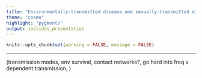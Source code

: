 ```yaml
---
title: "Environmentally-transmitted disease and sexually-transmitted diseases"
theme: "cosmo"
highlight: "pygments"
output: ioslides_presentation
---
```


<style type="text/css">
.main-container {
  max-width: 800px;
  margin-left: auto;
  margin-right: auto;
}
</style>

```r
knitr::opts_chunk$set(warning = FALSE, message = FALSE) 
```
---


(transmission modes, env survival, contact networks?, go hard into freq v dependent transmission, )


